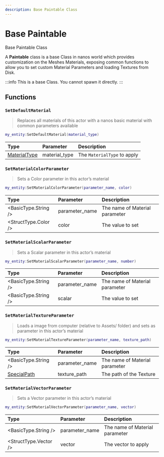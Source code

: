```yaml
---
description: Base Paintable Class
---
```


# Base Paintable

Base Paintable Class


A **Paintable** class is a base Class in nanos world which provides customization on the Meshes Materials, exposing common functions to allow you to set custom Material Parameters and loading Textures from Disk.

:::info
This is a base Class. You cannot spawn it directly.
:::

## Functions


<BasePaintableFunctions />

### `SetDefaultMaterial`

> Replaces all materials of this actor with a nanos basic material with common parameters available


```lua
my_entity:SetDefaultMaterial(material_type)
```

| Type | Parameter | Description |
| :--- | :--- | :--- |
| [MaterialType](/docs/scripting-reference/glossary/enums#materialtype) | material\_type | The `MaterialType` to apply |

### `SetMaterialColorParameter`

> Sets a Color parameter in this actor’s material


```lua
my_entity:SetMaterialColorParameter(parameter_name, color)
```

| Type | Parameter | Description |
| :--- | :--- | :--- |
| <BasicType.String /> | parameter_name | The name of Material parameter |
| <StructType.Color /> | color | The value to set |

### `SetMaterialScalarParameter`

> Sets a Scalar parameter in this actor’s material


```lua
my_entity:SetMaterialScalarParameter(parameter_name, number)
```

| Type | Parameter | Description |
| :--- | :--- | :--- |
| <BasicType.String /> | parameter\_name | The name of Material parameter |
| <BasicType.String /> | scalar | The value to set |

### `SetMaterialTextureParameter`

> Loads a image from computer \(relative to Assets/ folder\) and sets as parameter in this actor’s material


```lua
my_entity:SetMaterialTextureParameter(parameter_name, texture_path)
```

| Type | Parameter | Description |
| :--- | :--- | :--- |
| <BasicType.String /> | parameter\_name | The name of Material parameter |
| [SpecialPath](/docs/scripting-reference/glossary/basic-types#specialpath) | texture\_path | The path of the Texture |

### `SetMaterialVectorParameter`

> Sets a Vector parameter in this actor’s material


```lua
my_entity:SetMaterialVectorParameter(parameter_name, vector)
```

| Type | Parameter | Description |
| :--- | :--- | :--- |
| <BasicType.String /> | parameter\_name | The name of Material parameter |
| <StructType.Vector /> | vector | The vector to apply |
